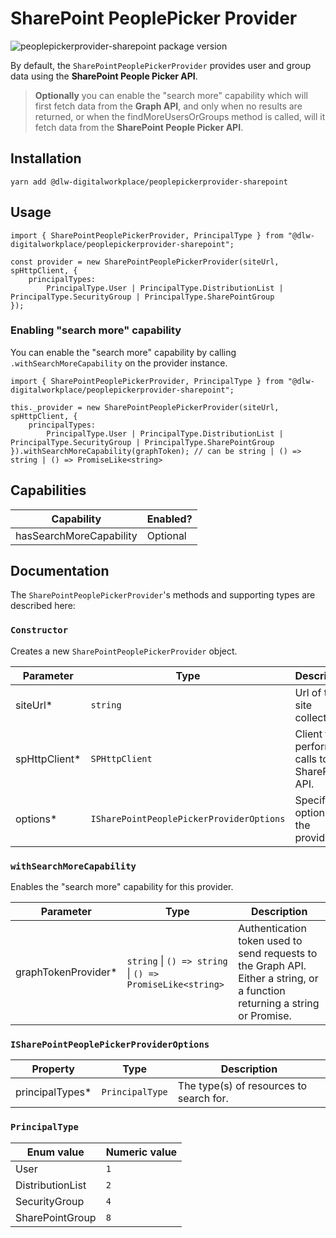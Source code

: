 
<Meta title="PeoplePickerProviders/SharePoint" />

# SharePoint PeoplePicker Provider

![peoplepickerprovider-sharepoint package version](https://img.shields.io/github/package-json/v/dlw-digitalworkplace/dw-component-lib?filename=packages%2FpeoplePickerProviders%2Fsharepoint%2Fpackage.json&label=%40dlw-digitalworkplace%2Fpeoplepickerprovider-sharepoint&logo=github)

By default, the `SharePointPeoplePickerProvider` provides user and group data using the **SharePoint People Picker API**.

> **Optionally** you can enable the "search more" capability which will first fetch data from the **Graph API**,
> and only when no results are returned, or when the findMoreUsersOrGroups method is called, will it fetch data from the **SharePoint People Picker API**.

## Installation

```shell
yarn add @dlw-digitalworkplace/peoplepickerprovider-sharepoint
```

## Usage

```tsx
import { SharePointPeoplePickerProvider, PrincipalType } from "@dlw-digitalworkplace/peoplepickerprovider-sharepoint";

const provider = new SharePointPeoplePickerProvider(siteUrl, spHttpClient, {
	principalTypes:
		PrincipalType.User | PrincipalType.DistributionList | PrincipalType.SecurityGroup | PrincipalType.SharePointGroup
});
```

### Enabling "search more" capability

You can enable the "search more" capability by calling `.withSearchMoreCapability` on the provider instance.

```tsx
import { SharePointPeoplePickerProvider, PrincipalType } from "@dlw-digitalworkplace/peoplepickerprovider-sharepoint";

this._provider = new SharePointPeoplePickerProvider(siteUrl, spHttpClient, {
	principalTypes:
		PrincipalType.User | PrincipalType.DistributionList | PrincipalType.SecurityGroup | PrincipalType.SharePointGroup
}).withSearchMoreCapability(graphToken); // can be string | () => string | () => PromiseLike<string>
```

## Capabilities

| Capability              | Enabled? |
| ----------------------- | -------- |
| hasSearchMoreCapability | Optional |

## Documentation

The `SharePointPeoplePickerProvider`'s methods and supporting types are described here:

### `Constructor`

Creates a new `SharePointPeoplePickerProvider` object.

| Parameter                               | Type                                     | Description                                    |
| --------------------------------------- | ---------------------------------------- | ---------------------------------------------- |
| siteUrl<span class="req">\*</span>      | `string`                                 | Url of the site collection.                    |
| spHttpClient<span class="req">\*</span> | `SPHttpClient`                           | Client to perform calls to the SharePoint API. |
| options<span class="req">\*</span>      | `ISharePointPeoplePickerProviderOptions` | Specifies options for the provider.            |

### `withSearchMoreCapability`

Enables the "search more" capability for this provider.

| Parameter                                     | Type                                                      | Description                                                                                                                |
| --------------------------------------------- | --------------------------------------------------------- | -------------------------------------------------------------------------------------------------------------------------- |
| graphTokenProvider<span class="req">\*</span> | `string` \| `() => string` \| `() => PromiseLike<string>` | Authentication token used to send requests to the Graph API. Either a string, or a function returning a string or Promise. |

### `ISharePointPeoplePickerProviderOptions`

| Property                                  | Type            | Description                             |
| ----------------------------------------- | --------------- | --------------------------------------- |
| principalTypes<span class="req">\*</span> | `PrincipalType` | The type(s) of resources to search for. |

### `PrincipalType`

| Enum value       | Numeric value |
| ---------------- | ------------- |
| User             | `1`           |
| DistributionList | `2`           |
| SecurityGroup    | `4`           |
| SharePointGroup  | `8`           |
